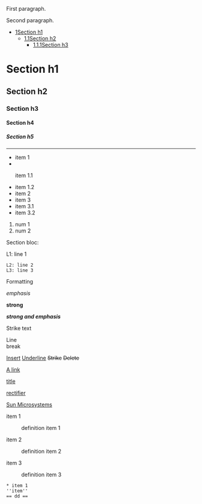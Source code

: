 <p>First paragraph.</p><p>Second paragraph.</p><div class="wiki-toc"><ul class="wiki-toc-entry"><li class="wiki-toc-entry"><a class="wiki-toc-ref" href="#section_1"><span class="wiki-toc-level">1</span><span class="wiki-toc-title">Section h1</span></a><ul class="wiki-toc-entry"><li class="wiki-toc-entry"><a class="wiki-toc-ref" href="#section_1_1"><span class="wiki-toc-level">1.1</span><span class="wiki-toc-title">Section h2</span></a><ul class="wiki-toc-entry"><li class="wiki-toc-entry"><a class="wiki-toc-ref" href="#section_1_1_1"><span class="wiki-toc-level">1.1.1</span><span class="wiki-toc-title">Section h3</span></a></li></ul></li></ul></li></ul></div><h1 id="section_1">Section h1</h1><h2 id="section_1_1">Section h2</h2><h3 id="section_1_1_1">Section h3</h3><h4 id="section_1_1_1_1">Section h4</h4><h5 id="section_1_1_1_1_1">Section h5</h5><hr /><ul><li>item 1
</li><li><ul>item 1.1
</li><li>item 1.2
</li><li>item 2
</li><li>item 3
</li><li>item 3.1
</li><li>item 3.2</li></ul></ul><ol><li>num 1
</li><li>num 2</li></ol><p>Section bloc:</p><p> L1: line 1
 L2: line 2
 L3: line 3</p><p>Formatting</p><p><i>emphasis</i></p><p><b>strong</b></p><p><b><i>strong and emphasis</i></b></p><p>Strike text</p><p>Line<br />break</p><p><ins>Insert</ins>
<u>Underline</u>
<s>Strike</s>
<del>Delete</del></p><p><a href="A link">A link</a>

<a href="A link">title</a>

<a href="http://en.wikipedia.org/wiki/Rectifier">rectifier</a>

<a href="http://www.sun.com">Sun Microsystems</a>
</p><dl><dt>item 1
</dt><dd> definition item 1
</dd><dt>item 2
</dt><dd> definition item 2
</dd><dt>item 3
</dt><dd> definition item 3</dd></dl><p><pre>
* item 1
''item''
== dd ==
</pre></p>
